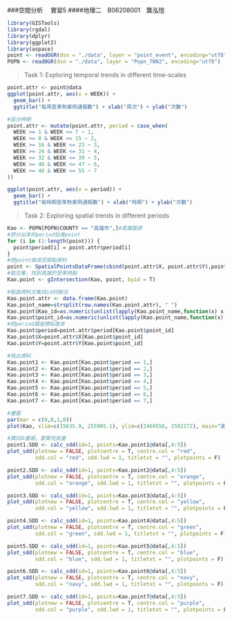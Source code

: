 ###空間分析　 實習5
####地理二　B06208001　龔泓愷

```r
library(GISTools)
library(rgdal)
library(dplyr)
library(ggplot2)
library(aspace)
point <- readOGR(dsn = "./data", layer = "point_event", encoding="utf8")
POPN <- readOGR(dsn = "./data", layer = "Popn_TWN2", encoding="utf8")
```

> Task 1: Exploring temporal trends in different time-scales

```r
point.attr <- point@data
ggplot(point.attr, aes(x = WEEK)) +
  geom_bar() +
  ggtitle("每周登革熱案例通報數") + xlab("周次") + ylab("次數")

#區分時期
point.attr <- mutate(point.attr, period = case_when(
  WEEK >= 1 & WEEK <= 7 ~ 1,
  WEEK >= 8 & WEEK <= 15 ~ 2,
  WEEK >= 16 & WEEK <= 23 ~ 3,
  WEEK >= 24 & WEEK <= 31 ~ 4,
  WEEK >= 32 & WEEK <= 39 ~ 5,
  WEEK >= 40 & WEEK <= 47 ~ 6,
  WEEK >= 48 & WEEK <= 55 ~ 7
))

ggplot(point.attr, aes(x = period)) +
  geom_bar() +
  ggtitle("每時期登革熱案例通報數") + xlab("時期") + ylab("次數")
```

> Task 2: Exploring spatial trends in different periods

```r
Kao <- POPN[POPN$COUNTY == "高雄市",]#高雄圖資
#把分出來的period貼進point
for (i in (1:length(point))) {
  point$period[i] = point.attr$period[i]
}
#把point做成空間點資料
point <- SpatialPointsDataFrame(cbind(point.attr$X, point.attr$Y),point.attr, proj4string = CRS("+proj=tmerc +lat_0=0 +lon_0=121 +k=0.9999 +x_0=250000 +y_0=0 +ellps=GRS80 +units=m +no_defs"))
#取交集，找到高雄的登革熱點
Kao.point <- gIntersection(Kao, point, byid = T)

#點面資料交集找id的辦法
Kao.point.attr <- data.frame(Kao.point)
Kao.point_name=strsplit(row.names(Kao.point.attr), " ") 
Kao.point$Kao_id=as.numeric(unlist(lapply(Kao.point_name,function(x) x[1]))) #Kao_id
Kao.point$point_id=as.numeric(unlist(lapply(Kao.point_name,function(x) x[2]))) #point_id
#把period跟座標貼進來
Kao.point$period=point.attr$period[Kao.point$point_id]
Kao.point$X=point.attr$X[Kao.point$point_id]
Kao.point$Y=point.attr$Y[Kao.point$point_id]

#挑出資料
Kao.point1 <- Kao.point[Kao.point$period == 1,]
Kao.point2 <- Kao.point[Kao.point$period == 2,]
Kao.point3 <- Kao.point[Kao.point$period == 3,]
Kao.point4 <- Kao.point[Kao.point$period == 4,]
Kao.point5 <- Kao.point[Kao.point$period == 5,]
Kao.point6 <- Kao.point[Kao.point$period == 6,]
Kao.point7 <- Kao.point[Kao.point$period == 7,]

#畫圖
par(mar = c(0,0,1,0))
plot(Kao, xlim=c(15635.9, 255905.1), ylim=c(2469556, 2592172), main="高雄登革熱擴散")

#算SDD畫圖，要算完就畫
point1.SDD <- calc_sdd(id=1, points=Kao.point1@data[,4:5])
plot_sdd(plotnew = FALSE, plotcentre = T, centre.col = "red", 
         sdd.col = "red", sdd.lwd = 1, titletxt = "", plotpoints = F)

point2.SDD <- calc_sdd(id=1, points=Kao.point2@data[,4:5])
plot_sdd(plotnew = FALSE, plotcentre = T, centre.col = "orange", 
         sdd.col = "orange", sdd.lwd = 1, titletxt = "", plotpoints = F)

point3.SDD <- calc_sdd(id=1, points=Kao.point3@data[,4:5])
plot_sdd(plotnew = FALSE, plotcentre = T, centre.col = "yellow", 
         sdd.col = "yellow", sdd.lwd = 1, titletxt = "", plotpoints = F)

point4.SDD <- calc_sdd(id=1, points=Kao.point4@data[,4:5])
plot_sdd(plotnew = FALSE, plotcentre = T, centre.col = "green", 
         sdd.col = "green", sdd.lwd = 1, titletxt = "", plotpoints = F)

point5.SDD <- calc_sdd(id=1, points=Kao.point5@data[,4:5])
plot_sdd(plotnew = FALSE, plotcentre = T, centre.col = "blue", 
         sdd.col = "blue", sdd.lwd = 1, titletxt = "", plotpoints = F)

point6.SDD <- calc_sdd(id=1, points=Kao.point6@data[,4:5])
plot_sdd(plotnew = FALSE, plotcentre = T, centre.col = "navy", 
         sdd.col = "navy", sdd.lwd = 1, titletxt = "", plotpoints = F)

point7.SDD <- calc_sdd(id=1, points=Kao.point7@data[,4:5])
plot_sdd(plotnew = FALSE, plotcentre = T, centre.col = "purple", 
         sdd.col = "purple", sdd.lwd = 1, titletxt = "", plotpoints = F)
```

